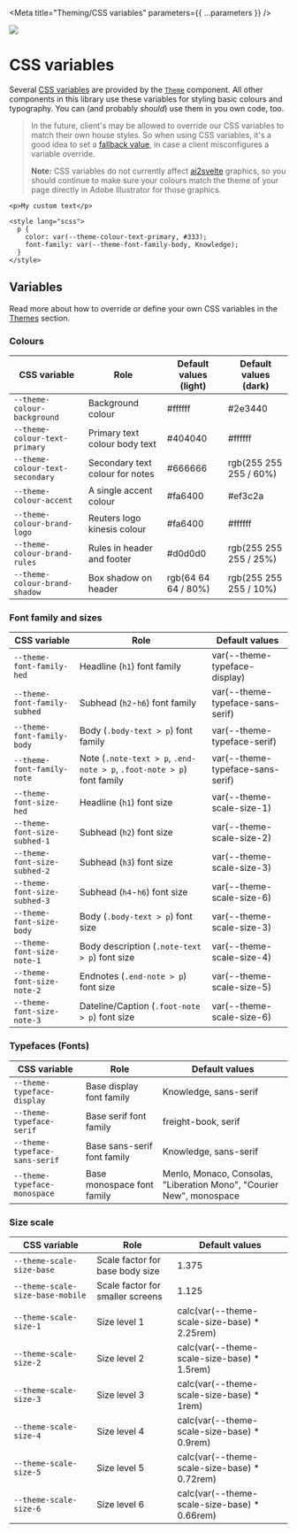 
<Meta title="Theming/CSS variables" parameters={{ ...parameters }} />

![](https://graphics.thomsonreuters.com/style-assets/images/logos/reuters-graphics-logo/svg/graphics-logo-color-dark.svg)

# CSS variables

Several [CSS variables](https://developer.mozilla.org/en-US/docs/Web/CSS/Using_CSS_custom_properties) are provided by the [`Theme`](?path=/docs/components-theme--default) component. All other components in this library use these variables for styling basic colours and typography. You can (and probably _should_) use them in you own code, too.

> In the future, client's may be allowed to override our CSS variables to match their own house styles. So when using CSS variables, it's a good idea to set a [fallback value](https://developer.mozilla.org/en-US/docs/Web/CSS/Using_CSS_custom_properties#custom_property_fallback_values), in case a client misconfigures a variable override.
>
> **Note:** CSS variables do not currently affect [ai2svelte](https://github.com/reuters-graphics/ai2svelte/) graphics, so you should continue to make sure your colours match the theme of your page directly in Adobe Illustrator for those graphics.

```svelte
<p>My custom text</p>

<style lang="scss">
  p {
    color: var(--theme-colour-text-primary, #333);
    font-family: var(--theme-font-family-body, Knowledge);
  }
</style>
```

## Variables

Read more about how to override or define your own CSS variables in the [Themes](/docs/theming-theme--custom-theme) section.

### Colours

| CSS variable                    | Role                            | Default values (light) | Default values (dark)  |
| ------------------------------- | ------------------------------- | ---------------------- | ---------------------- |
| `--theme-colour-background`     | Background colour               | #ffffff                | #2e3440                |
| `--theme-colour-text-primary`   | Primary text colour body text   | #404040                | #ffffff                |
| `--theme-colour-text-secondary` | Secondary text colour for notes | #666666                | rgb(255 255 255 / 60%) |
| `--theme-colour-accent`         | A single accent colour          | #fa6400                | #ef3c2a                |
| `--theme-colour-brand-logo`     | Reuters logo kinesis colour     | #fa6400                | #ffffff                |
| `--theme-colour-brand-rules`    | Rules in header and footer      | #d0d0d0                | rgb(255 255 255 / 25%) |
| `--theme-colour-brand-shadow`   | Box shadow on header            | rgb(64 64 64 / 80%)    | rgb(255 255 255 / 10%) |

### Font family and sizes

| CSS variable                 | Role                                                                   | Default values                   |
| ---------------------------- | ---------------------------------------------------------------------- | -------------------------------- |
| `--theme-font-family-hed`    | Headline (`h1`) font family                                            | var(--theme-typeface-display)    |
| `--theme-font-family-subhed` | Subhead (`h2`-`h6`) font family                                        | var(--theme-typeface-sans-serif) |
| `--theme-font-family-body`   | Body (`.body-text > p`) font family                                    | var(--theme-typeface-serif)      |
| `--theme-font-family-note`   | Note (`.note-text > p`, `.end-note > p`, `.foot-note > p`) font family | var(--theme-typeface-sans-serif) |
| `--theme-font-size-hed`      | Headline (`h1`) font size                                              | var(--theme-scale-size-1)        |
| `--theme-font-size-subhed-1` | Subhead (`h2`) font size                                               | var(--theme-scale-size-2)        |
| `--theme-font-size-subhed-2` | Subhead (`h3`) font size                                               | var(--theme-scale-size-3)        |
| `--theme-font-size-subhed-3` | Subhead (`h4`-`h6`) font size                                          | var(--theme-scale-size-6)        |
| `--theme-font-size-body`     | Body (`.body-text > p`) font size                                      | var(--theme-scale-size-3)        |
| `--theme-font-size-note-1`   | Body description (`.note-text > p`) font size                          | var(--theme-scale-size-4)        |
| `--theme-font-size-note-2`   | Endnotes (`.end-note > p`) font size                                   | var(--theme-scale-size-5)        |
| `--theme-font-size-note-3`   | Dateline/Caption (`.foot-note > p`) font size                          | var(--theme-scale-size-6)        |

### Typefaces (Fonts)

| CSS variable                  | Role                        | Default values                                                       |
| ----------------------------- | --------------------------- | -------------------------------------------------------------------- |
| `--theme-typeface-display`    | Base display font family    | Knowledge, sans-serif                                                |
| `--theme-typeface-serif`      | Base serif font family      | freight-book, serif                                                  |
| `--theme-typeface-sans-serif` | Base sans-serif font family | Knowledge, sans-serif                                                |
| `--theme-typeface-monospace`  | Base monospace font family  | Menlo, Monaco, Consolas, "Liberation Mono", "Courier New", monospace |

### Size scale

| CSS variable                     | Role                             | Default values                                |
| -------------------------------- | -------------------------------- | --------------------------------------------- |
| `--theme-scale-size-base`        | Scale factor for base body size  | 1.375                                         |
| `--theme-scale-size-base-mobile` | Scale factor for smaller screens | 1.125                                         |
| `--theme-scale-size-1`           | Size level 1                     | calc(var(--theme-scale-size-base) \* 2.25rem) |
| `--theme-scale-size-2`           | Size level 2                     | calc(var(--theme-scale-size-base) \* 1.5rem)  |
| `--theme-scale-size-3`           | Size level 3                     | calc(var(--theme-scale-size-base) \* 1rem)    |
| `--theme-scale-size-4`           | Size level 4                     | calc(var(--theme-scale-size-base) \* 0.9rem)  |
| `--theme-scale-size-5`           | Size level 5                     | calc(var(--theme-scale-size-base) \* 0.72rem) |
| `--theme-scale-size-6`           | Size level 6                     | calc(var(--theme-scale-size-base) \* 0.66rem) |
